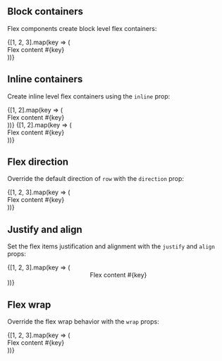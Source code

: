 

<Meta title='Components|Flex' component={Flex} />

<DocsTitle title="Flex" experimental/>

## Block containers

Flex components create block level flex containers:

<Flex>
  {[1, 2, 3].map(key => (
    <div className='border' key={key}>
      Flex content #{key}
    </div>
  ))}
</Flex>

## Inline containers

Create inline level flex containers using the `inline` prop:

<Flex inline>
  {[1, 2].map(key => (
    <div className='border' key={key}>
      Flex content #{key}
    </div>
  ))}
</Flex>
<Flex inline>
  {[1, 2].map(key => (
    <div className='border' key={key}>
      Flex content #{key}
    </div>
  ))}
</Flex>

## Flex direction

Override the default direction of `row` with the `direction` prop:

<Flex direction='column'>
  {[1, 2, 3].map(key => (
    <div className='border' key={key}>
      Flex content #{key}
    </div>
  ))}
</Flex>

## Justify and align

Set the flex items justification and alignment with the `justify` and `align` props:

<Flex justify="center" align="center">
  {[1, 2, 3].map(key => (
    <div className='border' key={key}>
      Flex content #{key}
    </div>
  ))}
</Flex>

## Flex wrap

Override the flex wrap behavior with the `wrap` props:

<Flex wrap='no-wrap'>
  {[1, 2, 3].map(key => (
    <div className='border' key={key}>
      Flex content #{key}
    </div>
  ))}
</Flex>
